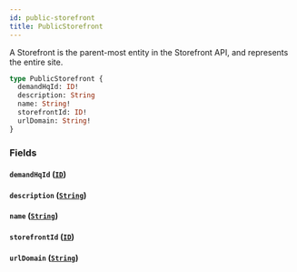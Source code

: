 ```yaml
---
id: public-storefront
title: PublicStorefront
---
```



A Storefront is the parent-most entity in the Storefront API, and represents the entire site.


```graphql
type PublicStorefront {
  demandHqId: ID!
  description: String
  name: String!
  storefrontId: ID!
  urlDomain: String!
}
```


### Fields

#### `demandHqId` ([`ID`](/developers/demandhq-apis/storefront-api/graphql/reference/scalars/id))




#### `description` ([`String`](/developers/demandhq-apis/storefront-api/graphql/reference/scalars/string))




#### `name` ([`String`](/developers/demandhq-apis/storefront-api/graphql/reference/scalars/string))




#### `storefrontId` ([`ID`](/developers/demandhq-apis/storefront-api/graphql/reference/scalars/id))




#### `urlDomain` ([`String`](/developers/demandhq-apis/storefront-api/graphql/reference/scalars/string))






